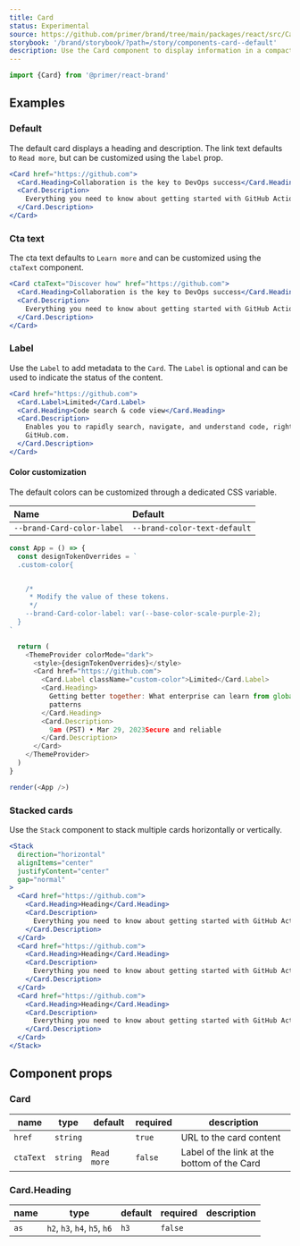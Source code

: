 ```yaml
---
title: Card
status: Experimental
source: https://github.com/primer/brand/tree/main/packages/react/src/Card/Card.tsx
storybook: '/brand/storybook/?path=/story/components-card--default'
description: Use the Card component to display information in a compact way and link to other internal pages.
---
```



```js
import {Card} from '@primer/react-brand'
```

## Examples

### Default

The default card displays a heading and description. The link text defaults to `Read more`, but can be customized using the `label` prop.

```jsx live
<Card href="https://github.com">
  <Card.Heading>Collaboration is the key to DevOps success</Card.Heading>
  <Card.Description>
    Everything you need to know about getting started with GitHub Actions.
  </Card.Description>
</Card>
```

### Cta text

The cta text defaults to `Learn more` and can be customized using the `ctaText` component.

```jsx live
<Card ctaText="Discover how" href="https://github.com">
  <Card.Heading>Collaboration is the key to DevOps success</Card.Heading>
  <Card.Description>
    Everything you need to know about getting started with GitHub Actions.
  </Card.Description>
</Card>
```

### Label

Use the `Label` to add metadata to the `Card`. The `Label` is optional and can be used to indicate the status of the content.

```jsx live
<Card href="https://github.com">
  <Card.Label>Limited</Card.Label>
  <Card.Heading>Code search & code view</Card.Heading>
  <Card.Description>
    Enables you to rapidly search, navigate, and understand code, right from
    GitHub.com.
  </Card.Description>
</Card>
```

#### Color customization

The default colors can be customized through a dedicated CSS variable.

| Name                       | Default                      |
| :------------------------- | :--------------------------- |
| `--brand-Card-color-label` | `--brand-color-text-default` |

```javascript live noinline
const App = () => {
  const designTokenOverrides = `
  .custom-color{


    /*
     * Modify the value of these tokens.
     */
    --brand-Card-color-label: var(--base-color-scale-purple-2);
  }
`

  return (
    <ThemeProvider colorMode="dark">
      <style>{designTokenOverrides}</style>
      <Card href="https://github.com">
        <Card.Label className="custom-color">Limited</Card.Label>
        <Card.Heading>
          Getting better together: What enterprise can learn from global
          patterns
        </Card.Heading>
        <Card.Description>
          9am (PST) • Mar 29, 2023Secure and reliable
        </Card.Description>
      </Card>
    </ThemeProvider>
  )
}

render(<App />)
```

### Stacked cards

Use the `Stack` component to stack multiple cards horizontally or vertically.

```jsx live
<Stack
  direction="horizontal"
  alignItems="center"
  justifyContent="center"
  gap="normal"
>
  <Card href="https://github.com">
    <Card.Heading>Heading</Card.Heading>
    <Card.Description>
      Everything you need to know about getting started with GitHub Actions.
    </Card.Description>
  </Card>
  <Card href="https://github.com">
    <Card.Heading>Heading</Card.Heading>
    <Card.Description>
      Everything you need to know about getting started with GitHub Actions.
    </Card.Description>
  </Card>
  <Card href="https://github.com">
    <Card.Heading>Heading</Card.Heading>
    <Card.Description>
      Everything you need to know about getting started with GitHub Actions.
    </Card.Description>
  </Card>
</Stack>
```

## Component props

### Card

| name      | type     | default     | required | description                                 |
| --------- | -------- | ----------- | -------- | ------------------------------------------- |
| `href`    | `string` |             | `true`   | URL to the card content                     |
| `ctaText` | `string` | `Read more` | `false`  | Label of the link at the bottom of the Card |

### Card.Heading

| name | type                         | default | required | description |
| ---- | ---------------------------- | ------- | -------- | ----------- |
| `as` | `h2`, `h3`, `h4`, `h5`, `h6` | `h3`    | `false`  |             |
